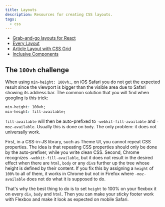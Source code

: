 ```yaml
---
title: Layouts
description: Resources for creating CSS layouts.
tags:
  - css
---
```


- [Grab-and-go layouts for React](https://react-layouts.com/)
- [Every Layout](https://every-layout.dev/)
- [Article Layout with CSS Grid](https://mastery.games/post/article-grid-layout/)
- [Inclusive Components](https://inclusive-components.design/)

## The `100vh` challenge

When using `min-height: 100vh;`, on iOS Safari you do not get the expected
result since the viewport is bigger than the visible area due to Safari showing
its address bar. The common solution that you will find when googling is this
trick:

```css
min-height: 100vh;
min-height: fill-available;
```

`fill-available` will then be auto-prefixed to `-webkit-fill-available` and
`-moz-available`. Usually this is done on `body`. The only problem: it does not
universally work.

First, in a CSS-in-JS library, such as Theme UI, you cannot repeat CSS
properties. The idea is that repeating CSS properties should only be done by the
auto-prefixer, while you write clean CSS. Second, Chrome recognizes
`-webkit-fill-available`, but it does not result in the desired effect when
there are `html`, `body` or any `div`s further up the tree whose height is
defined by their content. If you fix this by assigning a `height` of `100%` to
all of them, it works in Chrome but not in Firefox where `-moz-available` does
not do what it is supposed to do.

That's why the best thing to do is to set `height` to 100% on your flexbox it on
every `div`, `body` and `html`. Then you can make your sticky footer work with
Flexbox and make it look as expected on mobile Safari.
